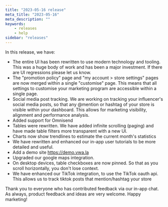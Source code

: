 ```yaml
---
title: "2023-05-16 release"
meta_title: "2023-05-16"
meta_description: ""
keywords:
    - releases
    - help
sidebar: "releases"
---
```


In this release, we have:

* The entire UI has been rewritten to use modern technology and tooling. This was a huge body of work and has been a major investment. If there are UI regressions please let us know.
* The "promotion policy" page and "my account > store settings" pages are now merged within a single "customise" page. This means that all settings to customise your marketing program are accessible within a single page.
* Social media post tracking. We are working on tracking your influencer's social media posts, so that any @mention or hashtag of your store is visible within your dashboard. This allows for marketing visibility, alignment and performance analysis.
* Added support for Omnisend
* Tables were rewritten. We have added infinite scrolling (paging) and have made table filters more transparent with a new UI.
* Charts now show trendlines to estimate the current month's statistics
* We have rewritten and enhanced our in-app user tutorials to be more detailed and useful.
* Add a demo site https://demo.vwa.la
* Upgraded our google maps integration.
* On desktop devices, table checkboxes are now pinned. So that as you scroll horizontally, you don't lose context.
* We have enhanced our TikTok integration, to use the TikTok oauth api. This allows us to track tiktok posts that mention/hashtag your store

Thank you to everyone who has contributed feedback via our in-app chat. As always, product feedback and ideas are very welcome. Happy marketing!
